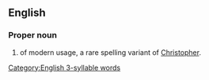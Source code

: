==English==

===Proper noun===
{{en-proper noun}}

# {{given name|lang=en|male|from=Ancient Greek}} of modern usage, a rare spelling variant of [[Christopher]].

[[Category:English 3-syllable words]]